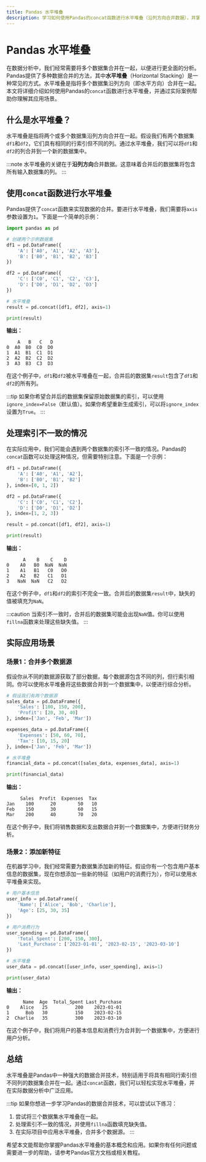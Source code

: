 ```yaml
---
title: Pandas 水平堆叠
description: 学习如何使用Pandas的concat函数进行水平堆叠（沿列方向合并数据），并掌握其在实际数据分析中的应用。
---
```


# Pandas 水平堆叠

在数据分析中，我们经常需要将多个数据集合并在一起，以便进行更全面的分析。Pandas提供了多种数据合并的方法，其中**水平堆叠**（Horizontal Stacking）是一种常见的方式。水平堆叠是指将多个数据集沿列方向（即水平方向）合并在一起。本文将详细介绍如何使用Pandas的`concat`函数进行水平堆叠，并通过实际案例帮助你理解其应用场景。

## 什么是水平堆叠？

水平堆叠是指将两个或多个数据集沿列方向合并在一起。假设我们有两个数据集`df1`和`df2`，它们具有相同的行索引但不同的列。通过水平堆叠，我们可以将`df1`和`df2`的列合并到一个新的数据集中。

:::note
水平堆叠的关键在于**沿列方向**合并数据。这意味着合并后的数据集将包含所有输入数据集的列。
:::

## 使用`concat`函数进行水平堆叠

Pandas提供了`concat`函数来实现数据的合并。要进行水平堆叠，我们需要将`axis`参数设置为`1`。下面是一个简单的示例：

```python
import pandas as pd

# 创建两个示例数据集
df1 = pd.DataFrame({
    'A': ['A0', 'A1', 'A2', 'A3'],
    'B': ['B0', 'B1', 'B2', 'B3']
})

df2 = pd.DataFrame({
    'C': ['C0', 'C1', 'C2', 'C3'],
    'D': ['D0', 'D1', 'D2', 'D3']
})

# 水平堆叠
result = pd.concat([df1, df2], axis=1)

print(result)
```

**输出：**

```
    A   B   C   D
0  A0  B0  C0  D0
1  A1  B1  C1  D1
2  A2  B2  C2  D2
3  A3  B3  C3  D3
```

在这个例子中，`df1`和`df2`被水平堆叠在一起，合并后的数据集`result`包含了`df1`和`df2`的所有列。

:::tip
如果你希望合并后的数据集保留原始数据集的索引，可以使用`ignore_index=False`（默认值）。如果你希望重新生成索引，可以将`ignore_index`设置为`True`。
:::

## 处理索引不一致的情况

在实际应用中，我们可能会遇到两个数据集的索引不一致的情况。Pandas的`concat`函数可以处理这种情况，但需要特别注意。下面是一个示例：

```python
df1 = pd.DataFrame({
    'A': ['A0', 'A1', 'A2'],
    'B': ['B0', 'B1', 'B2']
}, index=[0, 1, 2])

df2 = pd.DataFrame({
    'C': ['C0', 'C1', 'C2'],
    'D': ['D0', 'D1', 'D2']
}, index=[1, 2, 3])

result = pd.concat([df1, df2], axis=1)

print(result)
```

**输出：**

```
      A    B    C    D
0    A0   B0  NaN  NaN
1    A1   B1   C0   D0
2    A2   B2   C1   D1
3   NaN  NaN   C2   D2
```

在这个例子中，`df1`和`df2`的索引不完全一致。合并后的数据集`result`中，缺失的值被填充为`NaN`。

:::caution
当索引不一致时，合并后的数据集可能会出现`NaN`值。你可以使用`fillna`函数来处理这些缺失值。
:::

## 实际应用场景

### 场景1：合并多个数据源

假设你从不同的数据源获取了部分数据，每个数据源包含不同的列，但行索引相同。你可以使用水平堆叠将这些数据合并到一个数据集中，以便进行综合分析。

```python
# 假设我们有两个数据源
sales_data = pd.DataFrame({
    'Sales': [100, 150, 200],
    'Profit': [20, 30, 40]
}, index=['Jan', 'Feb', 'Mar'])

expenses_data = pd.DataFrame({
    'Expenses': [50, 60, 70],
    'Tax': [10, 15, 20]
}, index=['Jan', 'Feb', 'Mar'])

# 水平堆叠
financial_data = pd.concat([sales_data, expenses_data], axis=1)

print(financial_data)
```

**输出：**

```
     Sales  Profit  Expenses  Tax
Jan    100      20        50   10
Feb    150      30        60   15
Mar    200      40        70   20
```

在这个例子中，我们将销售数据和支出数据合并到一个数据集中，方便进行财务分析。

### 场景2：添加新特征

在机器学习中，我们经常需要为数据集添加新的特征。假设你有一个包含用户基本信息的数据集，现在你想添加一些新的特征（如用户的消费行为），你可以使用水平堆叠来实现。

```python
# 用户基本信息
user_info = pd.DataFrame({
    'Name': ['Alice', 'Bob', 'Charlie'],
    'Age': [25, 30, 35]
})

# 用户消费行为
user_spending = pd.DataFrame({
    'Total_Spent': [200, 150, 300],
    'Last_Purchase': ['2023-01-01', '2023-02-15', '2023-03-10']
})

# 水平堆叠
user_data = pd.concat([user_info, user_spending], axis=1)

print(user_data)
```

**输出：**

```
      Name  Age  Total_Spent Last_Purchase
0    Alice   25          200    2023-01-01
1      Bob   30          150    2023-02-15
2  Charlie   35          300    2023-03-10
```

在这个例子中，我们将用户的基本信息和消费行为合并到一个数据集中，方便进行用户分析。

## 总结

水平堆叠是Pandas中一种强大的数据合并技术，特别适用于将具有相同行索引但不同列的数据集合并在一起。通过`concat`函数，我们可以轻松实现水平堆叠，并在实际数据分析中广泛应用。

:::tip
如果你想进一步学习Pandas的数据合并技术，可以尝试以下练习：
1. 尝试将三个数据集水平堆叠在一起。
2. 处理索引不一致的情况，并使用`fillna`函数填充缺失值。
3. 在实际项目中应用水平堆叠，合并多个数据源。
:::

希望本文能帮助你掌握Pandas水平堆叠的基本概念和应用。如果你有任何问题或需要进一步的帮助，请参考Pandas官方文档或相关教程。